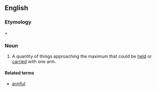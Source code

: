 ==English==
===Etymology===
{{derv|en|arm}} + {{derv|en|load|pos=noun}}

===Noun===
{{en-noun}}

# A quantity of things approaching the maximum that could be [[held]] or [[carried]] with one arm.

====Related terms====
*[[armful]]